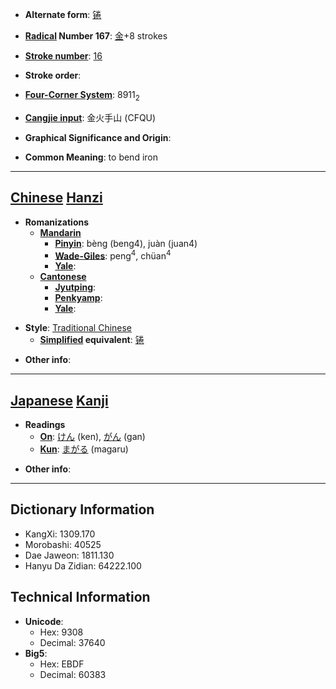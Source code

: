 * '''Alternate form''': [[锩]]

* '''[[Wiktionary:Chinese radical index| Radical]] Number 167''': [[Wiktionary:Chinese radical index 金|金]]+8 strokes

* '''[[Wiktionary:Chinese total strokes index|Stroke number]]''': [[Wiktionary:Chinese total strokes index 16|16]]

* '''Stroke order''': 

* '''[[Wiktionary:Chinese four corner index|Four-Corner System]]''': 8911<sub>2</sub>

* '''[[Wiktionary:Chinese Cangjie index|Cangjie input]]''': 金火手山 (CFQU)

* '''Graphical Significance and Origin''': 

* '''Common Meaning''': to bend iron

----

== [[Chinese]] [[Hanzi]] ==

* '''Romanizations'''
** '''[[Mandarin]]'''
*** '''[[Pinyin]]''': bèng (beng4), juàn (juan4)
*** '''[[Wade-Giles]]''': peng<sup>4</sup>, chüan<sup>4</sup>
*** '''[[Yale]]''': 
** '''[[Cantonese]]'''
*** '''[[Jyutping]]''':
*** '''[[Penkyamp]]''': 
*** '''[[Yale]]''': 

* '''Style''': [[Traditional Chinese]] 
** '''[[Simplified Chinese|Simplified]] equivalent''': [[锩]]

* '''Other info''': 

----

== [[Japanese]] [[Kanji]] ==

* '''Readings'''
** '''[[On]]''': [[けん]] (ken), [[がん]] (gan)
** '''[[Kun]]''': [[まがる]] (magaru)

* '''Other info''':  

----

== Dictionary Information ==

* KangXi: 1309.170
* Morobashi: 40525
* Dae Jaweon: 1811.130
* Hanyu Da Zidian: 64222.100

== Technical Information ==

* '''Unicode''':
** Hex: 9308
** Decimal: 37640
* '''Big5''':
** Hex: EBDF
** Decimal: 60383